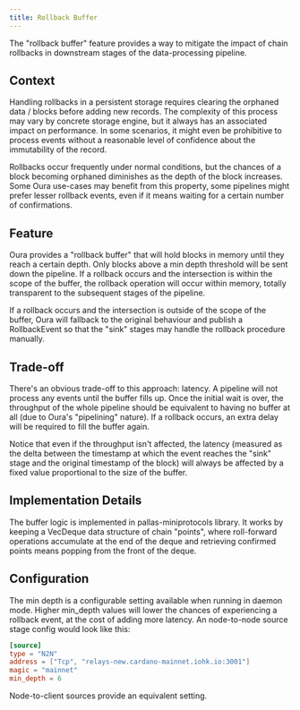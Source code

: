 ```yaml
---
title: Rollback Buffer
---
```


The "rollback buffer" feature provides a way to mitigate the impact of chain rollbacks in downstream stages of the data-processing pipeline.

## Context

Handling rollbacks in a persistent storage requires clearing the orphaned data / blocks before adding new records. The complexity of this process may vary by concrete storage engine, but it always has an associated impact on performance. In some scenarios, it might even be prohibitive to process events without a reasonable level of confidence about the immutability of the record.

Rollbacks occur frequently under normal conditions, but the chances of a block becoming orphaned diminishes as the depth of the block increases. Some Oura use-cases may benefit from this property, some pipelines might prefer lesser rollback events, even if it means waiting for a certain number of confirmations.

## Feature

Oura provides a "rollback buffer" that will hold blocks in memory until they reach a certain depth. Only blocks above a min depth threshold will be sent down the pipeline. If a rollback occurs and the intersection is within the scope of the buffer, the rollback operation will occur within memory, totally transparent to the subsequent stages of the pipeline.

If a rollback occurs and the intersection is outside of the scope of the buffer, Oura will fallback to the original behaviour and publish a RollbackEvent so that the "sink" stages may handle the rollback procedure manually.

## Trade-off

There's an obvious trade-off to this approach: latency. A pipeline will not process any events until the buffer fills up. Once the initial wait is over, the throughput of the whole pipeline should be equivalent to having no buffer at all (due to Oura's "pipelining" nature). If a rollback occurs, an extra delay will be required to fill the buffer again.

Notice that even if the throughput isn't affected, the latency (measured as the delta between the timestamp at which the event reaches the "sink" stage and the original timestamp of the block) will always be affected by a fixed value proportional to the size of the buffer.

## Implementation Details

The buffer logic is implemented in pallas-miniprotocols library. It works by keeping a VecDeque data structure of chain "points", where roll-forward operations accumulate at the end of the deque and retrieving confirmed points means popping from the front of the deque.

## Configuration

The min depth is a configurable setting available when running in daemon mode. Higher min_depth values will lower the chances of experiencing a rollback event, at the cost of adding more latency. An node-to-node source stage config would look like this:

```toml
[source]
type = "N2N"
address = ["Tcp", "relays-new.cardano-mainnet.iohk.io:3001"]
magic = "mainnet"
min_depth = 6
```

Node-to-client sources provide an equivalent setting.
